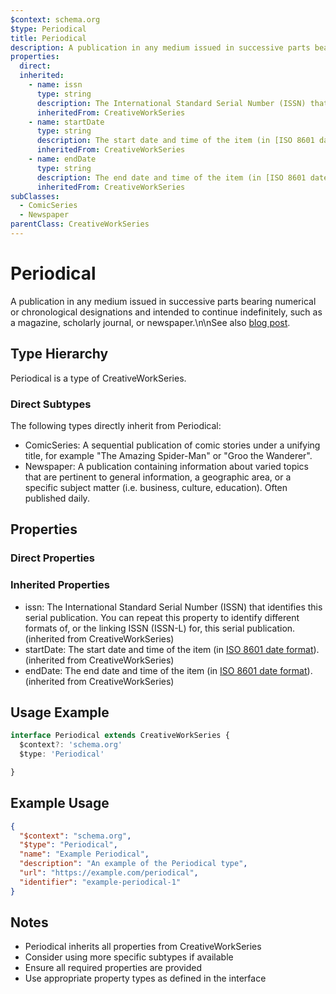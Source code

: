 ```yaml
---
$context: schema.org
$type: Periodical
title: Periodical
description: A publication in any medium issued in successive parts bearing numerical or chronological designations and intended to continue indefinitely, such as a magazine, scholarly journal, or newspaper.\n\nSee also [blog post](http://blog.schema.org/2014/09/schemaorg-support-for-bibliographic_2.html).
properties:
  direct:
  inherited:
    - name: issn
      type: string
      description: The International Standard Serial Number (ISSN) that identifies this serial publication. You can repeat this property to identify different formats of, or the linking ISSN (ISSN-L) for, this serial publication.
      inheritedFrom: CreativeWorkSeries
    - name: startDate
      type: string
      description: The start date and time of the item (in [ISO 8601 date format](http://en.wikipedia.org/wiki/ISO_8601)).
      inheritedFrom: CreativeWorkSeries
    - name: endDate
      type: string
      description: The end date and time of the item (in [ISO 8601 date format](http://en.wikipedia.org/wiki/ISO_8601)).
      inheritedFrom: CreativeWorkSeries
subClasses:
  - ComicSeries
  - Newspaper
parentClass: CreativeWorkSeries
---
```

# Periodical

A publication in any medium issued in successive parts bearing numerical or chronological designations and intended to continue indefinitely, such as a magazine, scholarly journal, or newspaper.\n\nSee also [blog post](http://blog.schema.org/2014/09/schemaorg-support-for-bibliographic_2.html).

## Type Hierarchy

Periodical is a type of CreativeWorkSeries.

### Direct Subtypes

The following types directly inherit from Periodical:

- ComicSeries: A sequential publication of comic stories under a
    	unifying title, for example "The Amazing Spider-Man" or "Groo the
    	Wanderer".
- Newspaper: A publication containing information about varied topics that are pertinent to general information, a geographic area, or a specific subject matter (i.e. business, culture, education). Often published daily.

## Properties

### Direct Properties



### Inherited Properties

- issn: The International Standard Serial Number (ISSN) that identifies this serial publication. You can repeat this property to identify different formats of, or the linking ISSN (ISSN-L) for, this serial publication. (inherited from CreativeWorkSeries)
- startDate: The start date and time of the item (in [ISO 8601 date format](http://en.wikipedia.org/wiki/ISO_8601)). (inherited from CreativeWorkSeries)
- endDate: The end date and time of the item (in [ISO 8601 date format](http://en.wikipedia.org/wiki/ISO_8601)). (inherited from CreativeWorkSeries)

## Usage Example

```typescript
interface Periodical extends CreativeWorkSeries {
  $context?: 'schema.org'
  $type: 'Periodical'

}
```

## Example Usage

```json
{
  "$context": "schema.org",
  "$type": "Periodical",
  "name": "Example Periodical",
  "description": "An example of the Periodical type",
  "url": "https://example.com/periodical",
  "identifier": "example-periodical-1"
}
```

## Notes

- Periodical inherits all properties from CreativeWorkSeries
- Consider using more specific subtypes if available
- Ensure all required properties are provided
- Use appropriate property types as defined in the interface